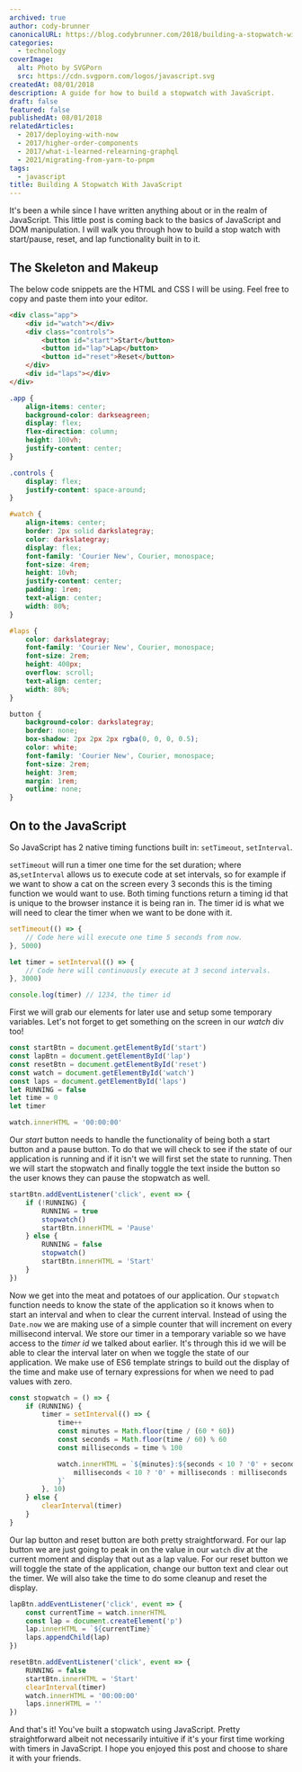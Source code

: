 ```yaml
---
archived: true
author: cody-brunner
canonicalURL: https://blog.codybrunner.com/2018/building-a-stopwatch-with-javascript
categories:
  - technology
coverImage:
  alt: Photo by SVGPorn
  src: https://cdn.svgporn.com/logos/javascript.svg
createdAt: 08/01/2018
description: A guide for how to build a stopwatch with JavaScript.
draft: false
featured: false
publishedAt: 08/01/2018
relatedArticles:
  - 2017/deploying-with-now
  - 2017/higher-order-components
  - 2017/what-i-learned-relearning-graphql
  - 2021/migrating-from-yarn-to-pnpm
tags:
  - javascript
title: Building A Stopwatch With JavaScript
---
```



It's been a while since I have written anything about or in the realm of JavaScript. This little post is coming back to the basics of JavaScript and DOM manipulation. I will walk you through how to build a stop watch with start/pause, reset, and lap functionality built in to it.

## The Skeleton and Makeup

The below code snippets are the HTML and CSS I will be using. Feel free to copy and paste them into your editor.

```html showLineNumbers title="stopwatch.html"
<div class="app">
	<div id="watch"></div>
	<div class="controls">
		<button id="start">Start</button>
		<button id="lap">Lap</button>
		<button id="reset">Reset</button>
	</div>
	<div id="laps"></div>
</div>
```

```css showLineNumbers title="stopwatch.html"
.app {
	align-items: center;
	background-color: darkseagreen;
	display: flex;
	flex-direction: column;
	height: 100vh;
	justify-content: center;
}

.controls {
	display: flex;
	justify-content: space-around;
}

#watch {
	align-items: center;
	border: 2px solid darkslategray;
	color: darkslategray;
	display: flex;
	font-family: 'Courier New', Courier, monospace;
	font-size: 4rem;
	height: 10vh;
	justify-content: center;
	padding: 1rem;
	text-align: center;
	width: 80%;
}

#laps {
	color: darkslategray;
	font-family: 'Courier New', Courier, monospace;
	font-size: 2rem;
	height: 400px;
	overflow: scroll;
	text-align: center;
	width: 80%;
}

button {
	background-color: darkslategray;
	border: none;
	box-shadow: 2px 2px 2px rgba(0, 0, 0, 0.5);
	color: white;
	font-family: 'Courier New', Courier, monospace;
	font-size: 2rem;
	height: 3rem;
	margin: 1rem;
	outline: none;
}
```

## On to the JavaScript

So JavaScript has 2 native timing functions built in: `setTimeout`, `setInterval`.

`setTimeout` will run a timer one time for the set duration; where as,`setInterval` allows us to execute code at set intervals, so for example if we want to show a cat on the screen every 3 seconds this is the timing function we would want to use. Both timing functions return a timing id that is unique to the browser instance it is being ran in. The timer id is what we will need to clear the timer when we want to be done with it.

```javascript showLineNumbers title="stopwatch.html"
setTimeout(() => {
	// Code here will execute one time 5 seconds from now.
}, 5000)

let timer = setInterval(() => {
	// Code here will continuously execute at 3 second intervals.
}, 3000)

console.log(timer) // 1234, the timer id
```

First we will grab our elements for later use and setup some temporary variables. Let's not forget to get something on the screen in our _watch_ div too!

```javascript showLineNumbers title="stopwatch.html"
const startBtn = document.getElementById('start')
const lapBtn = document.getElementById('lap')
const resetBtn = document.getElementById('reset')
const watch = document.getElementById('watch')
const laps = document.getElementById('laps')
let RUNNING = false
let time = 0
let timer

watch.innerHTML = '00:00:00'
```

Our _start_ button needs to handle the functionality of being both a start button and a pause button. To do that we will check to see if the state of our application is running and if it isn't we will first set the state to running. Then we will start the stopwatch and finally toggle the text inside the button so the user knows they can pause the stopwatch as well.

```javascript showLineNumbers title="stopwatch.html"
startBtn.addEventListener('click', event => {
	if (!RUNNING) {
		RUNNING = true
		stopwatch()
		startBtn.innerHTML = 'Pause'
	} else {
		RUNNING = false
		stopwatch()
		startBtn.innerHTML = 'Start'
	}
})
```

Now we get into the meat and potatoes of our application. Our `stopwatch` function needs to know the state of the application so it knows when to start an interval and when to clear the current interval. Instead of using the `Date.now` we are making use of a simple counter that will increment on every millisecond interval. We store our timer in a temporary variable so we have access to the _timer id_ we talked about earlier. It's through this id we will be able to clear the interval later on when we toggle the state of our application. We make use of ES6 template strings to build out the display of the time and make use of ternary expressions for when we need to pad values with zero.

```javascript showLineNumbers title="stopwatch.html"
const stopwatch = () => {
	if (RUNNING) {
		timer = setInterval(() => {
			time++
			const minutes = Math.floor(time / (60 * 60))
			const seconds = Math.floor(time / 60) % 60
			const milliseconds = time % 100

			watch.innerHTML = `${minutes}:${seconds < 10 ? '0' + seconds : seconds}:${
				milliseconds < 10 ? '0' + milliseconds : milliseconds
			}`
		}, 10)
	} else {
		clearInterval(timer)
	}
}
```

Our lap button and reset button are both pretty straightforward. For our lap button we are just going to peak in on the value in our `watch` div at the current moment and display that out as a lap value. For our reset button we will toggle the state of the application, change our button text and clear out the timer. We will also take the time to do some cleanup and reset the display.

```javascript showLineNumbers title="stopwatch.html"
lapBtn.addEventListener('click', event => {
	const currentTime = watch.innerHTML
	const lap = document.createElement('p')
	lap.innerHTML = `${currentTime}`
	laps.appendChild(lap)
})

resetBtn.addEventListener('click', event => {
	RUNNING = false
	startBtn.innerHTML = 'Start'
	clearInterval(timer)
	watch.innerHTML = '00:00:00'
	laps.innerHTML = ''
})
```

And that's it! You've built a stopwatch using JavaScript. Pretty straightforward albeit not necessarily intuitive if it's your first time working with timers in JavaScript. I hope you enjoyed this post and choose to share it with your friends.

<Signature />
